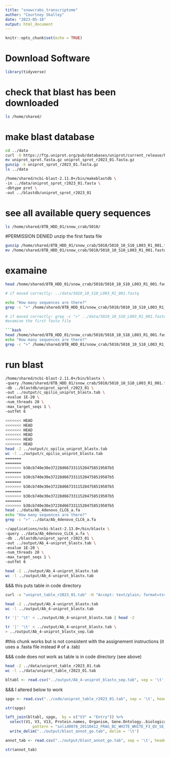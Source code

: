 ```yaml
---
title: "snowcrabs_transcriptome"
author: "Courtney Skalley"
date: "2023-05-18"
output: html_document
---
```


```r
knitr::opts_chunk$set(echo = TRUE)
```

# Download Software

```r
library(tidyverse)
```

# check that blast has been downloaded
```bash
ls /home/shared/
```


# make blast database

```bash
cd ../data
curl -O https://ftp.uniprot.org/pub/databases/uniprot/current_release/knowledgebase/complete/uniprot_sprot.fasta.gz
mv uniprot_sprot.fasta.gz uniprot_sprot_r2023_01.fasta.gz
gunzip -k uniprot_sprot_r2023_01.fasta.gz
ls ../data
```

```bash
/home/shared/ncbi-blast-2.11.0+/bin/makeblastdb \
-in ../data/uniprot_sprot_r2023_01.fasta \
-dbtype prot \
-out ../blastdb/uniprot_sprot_r2023_01
```

# see all available query sequences

```bash
ls /home/shared/8TB_HDD_01/snow_crab/5010/
```

#PERMISSION DENIED unzip the first fasta file
```bash
gunzip /home/shared/8TB_HDD_01/snow_crab/5010/5010_10_S10_L003_R1_001.fastq.gz
mv /home/shared/8TB_HDD_01/snow_crab/5010/5010_10_S10_L003_R1_001.fastq ../data/5010_10_S10_L003_R1_001.fastq
```

# examaine 
```bash
head /home/shared/8TB_HDD_01/snow_crab/5010/5010_10_S10_L003_R1_001.fastq.gz

# if moved correctly: ../data/5010_10_S10_L003_R1_001.fastq

echo "How many sequences are there?"
grep -c ">" /home/shared/8TB_HDD_01/snow_crab/5010/5010_10_S10_L003_R1_001.fastq.gz

# if moved correctly: grep -c ">" ../data/5010_10_S10_L003_R1_001.fastq
#examine the first fasta file

```bash
head /home/shared/8TB_HDD_01/snow_crab/5010/5010_10_S10_L003_R1_001.fastq.gz
echo "How many sequences are there?"
grep -c ">" /home/shared/8TB_HDD_01/snow_crab/5010/5010_10_S10_L003_R1_001.fastq.gz
```

# run blast

```bash
/home/shared/ncbi-blast-2.11.0+/bin/blastx \
-query /home/shared/8TB_HDD_01/snow_crab/5010/5010_10_S10_L003_R1_001.fastq.gz \
-db ../blastdb/uniprot_sprot_r2023_01 \
-out ../output/c_opilio_uniprot_blastx.tab \
-evalue 1E-20 \
-num_threads 20 \
-max_target_seqs 1 \
-outfmt 6
```



```bash
<<<<<<< HEAD
<<<<<<< HEAD
<<<<<<< HEAD
<<<<<<< HEAD
<<<<<<< HEAD
<<<<<<< HEAD
head -2 ../output/c_opilio_uniprot_blastx.tab
wc -l ../output/c_opilio_uniprot_blastx.tab
=======
=======
>>>>>>> b38cb740e30e37228d66733115204758519507b5
=======
>>>>>>> b38cb740e30e37228d66733115204758519507b5
=======
>>>>>>> b38cb740e30e37228d66733115204758519507b5
=======
>>>>>>> b38cb740e30e37228d66733115204758519507b5
=======
>>>>>>> b38cb740e30e37228d66733115204758519507b5
head ../data/Ab_4denovo_CLC6_a.fa
echo "How many sequences are there?"
grep -c ">" ../data/Ab_4denovo_CLC6_a.fa
```



```bash
~/applications/ncbi-blast-2.13.0+/bin/blastx \
-query ../data/Ab_4denovo_CLC6_a.fa \
-db ../blastdb/uniprot_sprot_r2023_01 \
-out ../output/Ab_4-uniprot_blastx.tab \
-evalue 1E-20 \
-num_threads 20 \
-max_target_seqs 1 \
-outfmt 6
```



```bash
head -2 ../output/Ab_4-uniprot_blastx.tab
wc -l ../output/Ab_4-uniprot_blastx.tab
```

&&& this puts table in code directory

```bash
curl -o "uniprot_table_r2023_01.tab" -H "Accept: text/plain; format=tsv" "https://gannet.fish.washington.edu/seashell/snaps/uniprot_table_r2023_01.tab"
```


```bash
head -2 ../output/Ab_4-uniprot_blastx.tab
wc -l ../output/Ab_4-uniprot_blastx.tab
```

```bash
tr '|' '\t' < ../output/Ab_4-uniprot_blastx.tab | head -2
```
```bash
tr '|' '\t' < ../output/Ab_4-uniprot_blastx.tab \
> ../output/Ab_4-uniprot_blastx_sep.tab
```

#this chunk works but is not consistent with the assignement instructions (it uses a .fasta file instead 
# of a .tab)

&&& code does not work as table is in code directory (see above)

```bash
head -2 ../data/uniprot_table_r2023_01.tab
wc -l ../data/uniprot_table_r2023_01.tab
```

```r
bltabl <- read.csv("../output/Ab_4-uniprot_blastx_sep.tab", sep = '\t', header = FALSE)
```


&&& I altered below to work

```r
spgo <- read.csv("../code/uniprot_table_r2023_01.tab", sep = '\t', header = TRUE)
```

```r
str(spgo)
```


```r
left_join(bltabl, spgo,  by = c("V3" = "Entry")) %>%
  select(V1, V3, V13, Protein.names, Organism, Gene.Ontology..biological.process., Gene.Ontology.IDs) %>% mutate(V1 = str_replace_all(V1, 
            pattern = "solid0078_20110412_FRAG_BC_WHITE_WHITE_F3_QV_SE_trimmed", replacement = "Ab")) %>%
  write_delim("../output/blast_annot_go.tab", delim = '\t')
```

```r
annot_tab <- read.csv("../output/blast_annot_go.tab", sep = '\t', header = TRUE)
```

```r
str(annot_tab)
```